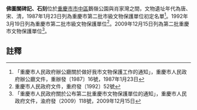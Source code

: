 {{msg:重慶市文物保護單位
|名稱 = 佛圖關碑記、石刻
|編號 = 67
|圖片 = 
|級別 = 3
|分類 = 
|時代 = 唐、宋、清
|地点 = [[重慶市|重慶市]][[市中區_(重慶市)|市中區]]鵝嶺公園與肖家灣之間
|坐標 = 
|登錄 = 1987年1月23日
}}
{{msg:重慶市文物保護單位
|名稱 = 佛圖關碑記、石刻
|編號 = 84
|圖片 = 
|級別 = 4
|分類 = 
|時代 = 宋、清
|地点 = [[重慶市|重慶市]][[市中區_(重慶市)|市中區]]佛圖關公園
|坐標 = 
|登錄 = 1992年3月19日
}}
{{msg:重慶市文物保護單位
|名稱 = 佛圖關石刻（含鄧小平題詞石刻）
|編號 = 95
|圖片 = 
|級別 = 6
|分類 = 
|時代 = 宋代、清代、現代
|地点 = [[渝中區|渝中區]]鵝嶺公園佛圖關園區
|坐標 = 
|登錄 = 2009年12月15日
}}
'''佛圖關碑記、石刻'''位於[[重慶市|重慶市]][[市中區_(重慶市)|市中區]]鵝嶺公園與肖家灣之間，文物遺址年代為唐、宋、清，1987年1月23日列為重慶市第二批市級文物保護單位初定名單<ref>「重慶市人民政府辦公廳關於做好我市文物保護工作的通知」，重慶市人民政府辦公廳文件，重辦發〔1987〕16號，1987年1月23日</ref>。1992年3月19日列為重慶市第二批市級文物保護單位<ref>重慶市人民政府文件，重府發〔1992〕52號</ref>。2009年12月15日列為第二批重慶市文物保護單位<ref>「重慶市人民政府關於公布第二批重慶市文物保護單位的通知」，重慶市人民政府文件，渝府發（2009）118號，2009年12月15日</ref>。
== 註釋 ==
{{reflist}}
{{文物保護單位小作品}}